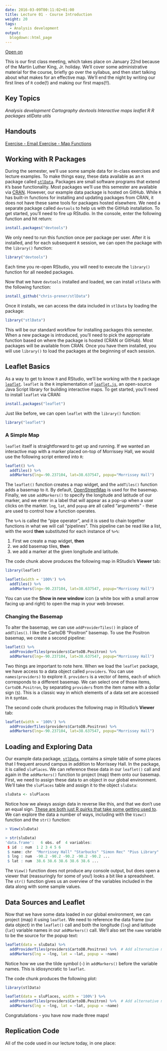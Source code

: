 ```yaml
---
date: 2016-03-09T00:11:02+01:00
title: Lecture 01 - Course Introduction
weight: 20
tags:
  - Analysis development
output:
  blogdown::html_page
---
```


<a class="btn btn-primary btn-outline btn-xs{{end}}" href="https://github.com/slu-soc5650/" target="_blank"> Open on <i class="fab fa-github fa-lg"></i> </a>

This is our first class meeting, which takes place on January 22nd because of the Martin Luther King, Jr. holiday. We'll cover some administrative material for the course, briefly go over the syllabus, and then start talking about what makes for an effective map. We'll end the night by writing our first lines of `R` code(!) and making our first maps(!!).

## Key Topics
<i class="keyword"><i class="fas fa-tags"></i> Analysis development</i> 
<i class="keyword"><i class="fas fa-tags"></i> Cartography</i> 
<i class="package"><i class="fas fa-archive"></i> devtools</i> 
<i class="keyword"><i class="fas fa-tags"></i> Interactive maps</i> 
<i class="package"><i class="fas fa-archive"></i> leaflet</i> 
<i class="tool"><i class="fas fa-desktop"></i> R</i>
<i class="keyword"><i class="fas fa-tags"></i> R packages</i> 
<i class="package"><i class="fas fa-archive"></i> stlData</i> 
<i class="package"><i class="fas fa-archive"></i> utils</i> 

## Handouts

<a class="btn btn-primary btn-outline btn-xs{{end}}" href="https://github.com/slu-soc5650/" target="_blank"> Exercise - Email </a>
<a class="btn btn-primary btn-outline btn-xs{{end}}" href="https://github.com/slu-soc5650/" target="_blank"> Exercise - Map </a>
<a class="btn btn-primary btn-outline btn-xs{{end}}" href="https://github.com/slu-soc5650/" target="_blank"> Functions </a>

## Working with R Packages
During the semester, we'll use some sample data for in-class exercises and lecture examples. To make things easy, these data available as an `R` package called [`stlData`](https://chris-prener.github.io/stlData/). Packages are small software programs that extend `R`'s base functionality. Most packages we'll use this semester are available via [CRAN](https://cran.r-project.org). However, our example data package is hosted on GitHub. While `R` has built-in functions for installing and updating packages from CRAN, it does not have these same tools for packages hosted elsewhere. We need a separate package called `devtools` to help us with the GitHub installation. To get started, you'll need to fire up RStudio. In the console, enter the following function and hit return:

```r
install.packages("devtools")
```

We only need to run this function once per package per user. After it is installed, and for each subsequent `R` session, we can open the package with the `library()` function:

```r
library("devtools")
```

Each time you re-open RStudio, you will need to execute the `library()` function for all needed packages.

Now that we have `devtools` installed and loaded, we can install `stlData` with the following function:

```r
install_github("chris-prener/stlData")
```

Once it installs, we can access the data included in `stlData` by loading the package:

```r
library("stlData")
```

This will be our standard workflow for installing packages this semester. When a new package is introduced, you'll need to pick the appropriate function based on where the package is hosted (CRAN or GitHub). Most packages will be available from CRAN. Once you have them installed, you will use `library()` to load the packages at the beginning of each session.

## Leaflet Basics
As a way to get to know `R` and RStudio, we'll be working with the `R` package [`leaflet`](https://rstudio.github.io/leaflet/). `leaflet` is the `R` implementation of [`leaflet.js`](http://leafletjs.com), an open-source Java Script library for building interactive maps. To get started, you'll need to install `leaflet` via CRAN:

```r
install.packages("leaflet")
```

Just like before, we can open `leaflet` with the `library()` function:

```r
library("leaflet")
```

### A Simple Map

`leaflet` itself is straightforward to get up and running. If we wanted an interactive map with a marker placed on-top of Morrissey Hall, we would use the following script entered into `R`:

```r
leaflet() %>%
  addTiles() %>%
  addMarkers(lng=-90.237104, lat=38.637547, popup="Morrissey Hall")
```

The `leaflet()` function creates a map widget, and the `addTiles()` function adds a basemap to it. By default, [OpenStreetMap](https://www.openstreetmap.org) is used for the basemap. Finally, we use `addMarkers()` to specify the longitude and latitude of our marker, and we enter in a label that will appear as a pop-up when a user clicks on the marker. `lng`, `lat`, and `popup` are all called "arguments" - these are used to control how a function operates. 

The `%>%` is called the "pipe operator", and it is used to chain together functions in what we will call "pipelines". This pipeline can be read like a list, with the word **then** substituted for each instance of `%>%`:

1. First we create a map widget, **then**
2. we add basemap tiles, **then**
3. we add a marker at the given longitude and latitude.

The code chunk above produces the following map in RStudio's **Viewer** tab:
```r
library(leaflet)

leaflet(width = '100%') %>%
  addTiles() %>%
  addMarkers(lng=-90.237104, lat=38.637547, popup="Morrissey Hall")
```
You can use the **Show in new window** icon (a white box with a small arrow facing up and right) to open the map in your web browser.

### Changing the Basemap

To alter the basemap, we can use `addProviderTiles()` in place of `addTiles()`. I like the CartoDB "Positron" basemap. To use the Positron basemap, we create a second pipeline:

```r
leaflet() %>%
  addProviderTiles(providers$CartoDB.Positron) %>% 
  addMarkers(lng=-90.237104, lat=38.637547, popup="Morrissey Hall")
```

Two things are important to note here. When we load the `leaflet` package, we have access to a data object called `providers`. You can use `names(providers)` to explore it. `providers` is a vector of items, each of which corresponds to a different basemap. We can select one of those items, `CartoDB.Positron`, by separating `providers` from the item name with a dollar sign (`$`). This is a classic way in which elements of a data set are accessed in `R` syntax.

The second code chunk produces the following map in RStudio's **Viewer** tab:
```r
leaflet(width = '100%') %>%
  addProviderTiles(providers$CartoDB.Positron) %>% 
  addMarkers(lng=-90.237104, lat=38.637547, popup="Morrissey Hall")
```

## Loading and Exploring Data
Our example data package, [`stlData`](https://chris-prener.github.io/stlData/), contains a simple table of some places that I frequent around campus in addition to Morrissey Hall. In the package, it is called `sluPlaces`. We can reference these data in our `leaflet()` call and again in the `addMarkers()` function to project (map) them onto our basemap. First, we need to assign these data to an object in our global environment. We'll take the `sluPlaces` table and assign it to the object `sluData`:

```r
sluData <- sluPlaces
```

Notice how we always assign data in reverse like this, and that we don't use an equal sign. [These are both just R quirks that take some getting used to](http://blog.revolutionanalytics.com/2008/12/use-equals-or-arrow-for-assignment.html). We can explore the data a number of ways, including with the `View()` function and the `str()` function:

```r
> View(sluData)

> str(sluData)
'data.frame':	6 obs. of  4 variables:
 $ id  : num  1 2 3 4 5 6
 $ name: chr  "Morrissey Hall" "Starbucks" "Simon Rec" "Pius Library" ...
 $ lng : num  -90.2 -90.2 -90.2 -90.2 -90.2 ...
 $ lat : num  38.6 38.6 38.6 38.6 38.6 ...
```

The `View()` function does not produce any console output, but does open a viewer that (reassuringly for some of you!) looks a bit like a spreadsheet. The `str()` function gives us an overview of the variables included in the data along with some sample values.

## Data Sources and Leaflet
Now that we have some data loaded in our global environment, we can project (map) it using `leaflet`. We need to reference the data frame (our data object) in the `leaflet()` call and both the longitude (`lng`) and latitude (`lat`) variable names in our `addMarkers()` call. We'll also set the `name` variable to be the source for the popup text:

```r
leaflet(data = sluData) %>%
  addProviderTiles(providers$CartoDB.Positron) %>%  # Add alternative map tiles
  addMarkers(lng = ~lng, lat = ~lat, popup = ~name)
```

Notice how we use the tilde symbol (`~`) in `addMarkers()` before the variable names. This is idiosyncratic to `leaflet`. 

The code chunk produces the following plot:

```r
library(stlData)

leaflet(data = sluPlaces, width = '100%') %>%
  addProviderTiles(providers$CartoDB.Positron) %>%  # Add alternative map tiles
  addMarkers(lng = ~lng, lat = ~lat, popup = ~name)
```

Congratulations - you have now made three maps!

## Replication Code
All of the code used in our lecture today, in one place:

<script data-gist-id="bc0420ef79e928319e682e3f74d659c0"></script>